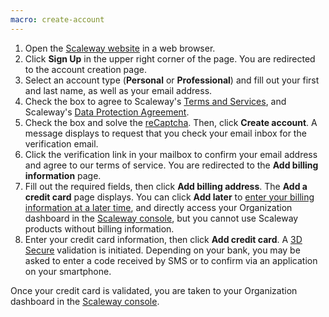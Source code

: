 ```yaml
---
macro: create-account
---
```

1. Open the [Scaleway website](https://www.scaleway.com/en/) in a web browser.
2. Click **Sign Up** in the upper right corner of the page. You are redirected to the account creation page.
3. Select an account type (**Personal** or **Professional**) and fill out your first and last name, as well as your email address.
4. Check the box to agree to Scaleway's [Terms and Services](https://www.scaleway.com/en/contracts/), and Scaleway's [Data Protection Agreement](https://www.scaleway.com/en/contracts/).
5. Check the box and solve the [reCaptcha](https://en.wikipedia.org/wiki/ReCAPTCHA). Then, click **Create account**. A message displays to request that you check your email inbox for the verification email.
6. Click the verification link in your mailbox to confirm your email address and agree to our terms of service. You are redirected to the **Add billing information** page.
7. Fill out the required fields, then click **Add billing address**. The **Add a credit card** page displays.
    <Message type="important">
      You can click **Add later** to [enter your billing information at a later time](/console/billing/how-to/add-payment-method/), and directly access your Organization dashboard in the [Scaleway console](https://console.scaleway.com/organization), but you cannot use Scaleway products without billing information. 
    </Message>
8. Enter your credit card information, then click **Add credit card**. A [3D Secure](https://en.wikipedia.org/wiki/3-D_Secure) validation is initiated. 
    <Message type="note"> 
    Depending on your bank, you may be asked to enter a code received by SMS or to confirm via an application on your smartphone.
    </Message>

Once your credit card is validated, you are taken to your Organization dashboard in the [Scaleway console](https://console.scaleway.com/organization).